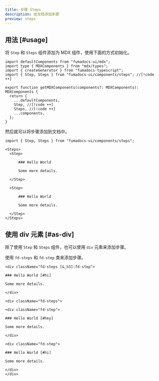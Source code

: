 ```yaml
---
title: 步骤 Steps
description: 给文档添加步骤
preview: steps
---
```


## 用法 [#usage]

将 `Step` 和 `Steps` 组件添加为 MDX 组件，使用下面的方式初始化。

```tsx title="app/mdx-components.tsx"
import defaultComponents from "fumadocs-ui/mdx";
import type { MDXComponents } from "mdx/types";
import { createGenerator } from "fumadocs-typescript";
import { Step, Steps } from "fumadocs-ui/components/steps"; //[!code ++]

export function getMDXComponents(components?: MDXComponents): MDXComponents {
  return {
    ...defaultComponents,
    Step, //[!code ++]
    Steps, //[!code ++]
    ...components,
  };
}
```

然后就可以将步骤添加到文档中。

```mdx
import { Step, Steps } from "fumadocs-ui/components/steps";

<Steps>
  <Step>

      ### Hello World

      Some more details.

  </Step>

  <Step>
  
      ### Hello World

      Some more details.

  </Step>
</Steps>
```

## 使用 div 元素 [#as-div]

除了使用 `Step` 和 `Steps` 组件，也可以使用 `div` 元素来添加步骤。

使用 `fd-steps` 和 `fd-step` 类来添加步骤。

```mdx tab="没有步骤"
<div className="fd-steps [&_h3]:fd-step">

### Hello World [#hi]

Some more details.

</div>
```

```mdx tab="更多步骤"
<div className="fd-steps">

<div className="fd-step">

### Hello World [#hey]

Some more details.

</div>

<div className="fd-step">

### Hello World [#hi]

Some more details.

</div>
</div>
```
